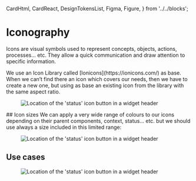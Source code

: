 
  CardHtml,
  CardReact,
  DesignTokensList,
  Figma,
  Figure,
} from '../../blocks';

<Meta title="Foundations/Iconography" />

# Iconography

Icons are visual symbols used to represent concepts, objects, actions, processes... etc. They allow a quick communication and draw attention to specific information.

<section className="mrow">
  <div className="mcol-12 mcol-sm-6">
    <p>
    We use an Icon Library called [Ionicons](https://ionicons.com/) as base. When we can’t find there an icon which covers our needs, then we have to create a new one, but using as base an existing icon from the library with the same aspect ratio.
</p>
  </div>
  <div className="mcol-12 mcol-sm-6">
   <Figure>
  <img
    alt="Location of the 'status' icon button in a widget header"
    src="img/iconography-1x1.png"
  />
</Figure>
  </div>
</section>
## Icon sizes
We can apply a very wide range of colours to our icons depending on their parent components, context, status... etc. but we should use always a size included in this limited range:

<Figure>
  <img
    alt="Location of the 'status' icon button in a widget header"
    src="img/icons.png"
  />
</Figure>

## Use cases

<Figure>
  <img
    alt="Location of the 'status' icon button in a widget header"
    src="img/use-cases-iconography.jpg"
  />
</Figure>
